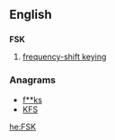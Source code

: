 ==English==
==={{initialism}}===
'''FSK'''

# [[frequency-shift keying]]

===Anagrams===
* [[f**ks#English|f**ks]] 
* [[KFS#English|KFS]]


[[he:FSK]]